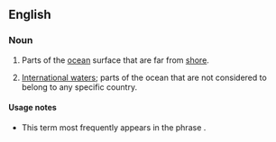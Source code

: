 ==English==

===Noun===
{{infl|en|plural|head=[[high]] [[seas]]}} {{pluralonly}}

# Parts of the [[ocean]] surface that are far from [[shore]].
# {{context|specifically}} [[international waters|International waters]]; parts of the ocean that are not considered to belong to any specific country.

====Usage notes====
* This term most frequently appears in the phrase {{term||on the high seas}}.